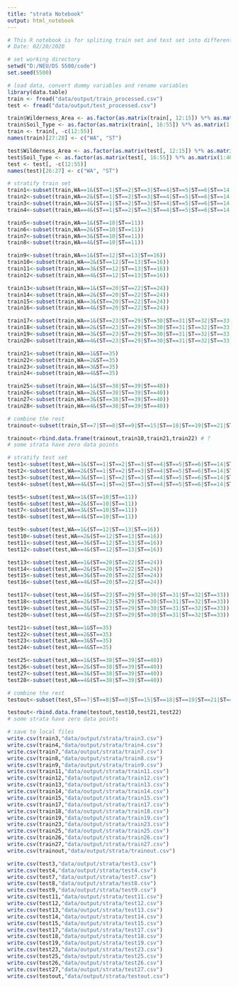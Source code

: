 ```yaml
---
title: "strata Notebook"
output: html_notebook
---
```



```r
# This R notebook is for spliting train set and test set into different strata
# Date: 02/20/2020

# set working directory
setwd("D:/NEU/DS 5500/code")
set.seed(5500)

# load data, convert dummy variables and rename variables
library(data.table)
train <- fread("data/output/train_processed.csv")
test <- fread("data/output/test_processed.csv")

train$Wilderness_Area <- as.factor(as.matrix(train[, 12:15]) %*% as.matrix(1:4))
train$Soil_Type <- as.factor(as.matrix(train[, 16:55]) %*% as.matrix(1:40))
train <- train[, -c(12:55)]
names(train)[27:28] <- c("WA", "ST")

test$Wilderness_Area <- as.factor(as.matrix(test[, 12:15]) %*% as.matrix(1:4))
test$Soil_Type <- as.factor(as.matrix(test[, 16:55]) %*% as.matrix(1:40))
test <- test[, -c(12:55)]
names(test)[26:27] <- c("WA", "ST")

```

```r
# stratify train set
train1<-subset(train,WA==1&(ST==1|ST==2|ST==3|ST==4|ST==5|ST==6|ST==14|ST==17))
train2<-subset(train,WA==2&(ST==1|ST==2|ST==3|ST==4|ST==5|ST==6|ST==14|ST==17))
train3<-subset(train,WA==3&(ST==1|ST==2|ST==3|ST==4|ST==5|ST==6|ST==14|ST==17))
train4<-subset(train,WA==4&(ST==1|ST==2|ST==3|ST==4|ST==5|ST==6|ST==14|ST==17))

train5<-subset(train,WA==1&(ST==10|ST==11))
train6<-subset(train,WA==2&(ST==10|ST==11))
train7<-subset(train,WA==3&(ST==10|ST==11))
train8<-subset(train,WA==4&(ST==10|ST==11))

train9<-subset(train,WA==1&(ST==12|ST==13|ST==16))
train10<-subset(train,WA==2&(ST==12|ST==13|ST==16))
train11<-subset(train,WA==3&(ST==12|ST==13|ST==16))
train12<-subset(train,WA==4&(ST==12|ST==13|ST==16))

train13<-subset(train,WA==1&(ST==20|ST==22|ST==24))
train14<-subset(train,WA==2&(ST==20|ST==22|ST==24))
train15<-subset(train,WA==3&(ST==20|ST==22|ST==24))
train16<-subset(train,WA==4&(ST==20|ST==22|ST==24))

train17<-subset(train,WA==1&(ST==23|ST==29|ST==30|ST==31|ST==32|ST==33))
train18<-subset(train,WA==2&(ST==23|ST==29|ST==30|ST==31|ST==32|ST==33))
train19<-subset(train,WA==3&(ST==23|ST==29|ST==30|ST==31|ST==32|ST==33))
train20<-subset(train,WA==4&(ST==23|ST==29|ST==30|ST==31|ST==32|ST==33))

train21<-subset(train,WA==1&ST==35)
train22<-subset(train,WA==2&ST==35)
train23<-subset(train,WA==3&ST==35)
train24<-subset(train,WA==4&ST==35)

train25<-subset(train,WA==1&(ST==38|ST==39|ST==40))
train26<-subset(train,WA==2&(ST==38|ST==39|ST==40))
train27<-subset(train,WA==3&(ST==38|ST==39|ST==40))
train28<-subset(train,WA==4&(ST==38|ST==39|ST==40))

# combine the rest
trainout<-subset(train,ST==7|ST==8|ST==9|ST==15|ST==18|ST==19|ST==21|ST==25|ST==26|ST==27|ST==28|ST==34|ST==36|ST==37)

trainout<-rbind.data.frame(trainout,train10,train21,train22) # ?
# some strata have zero data points

# stratify test set
test1<-subset(test,WA==1&(ST==1|ST==2|ST==3|ST==4|ST==5|ST==6|ST==14|ST==17))
test2<-subset(test,WA==2&(ST==1|ST==2|ST==3|ST==4|ST==5|ST==6|ST==14|ST==17))
test3<-subset(test,WA==3&(ST==1|ST==2|ST==3|ST==4|ST==5|ST==6|ST==14|ST==17))
test4<-subset(test,WA==4&(ST==1|ST==2|ST==3|ST==4|ST==5|ST==6|ST==14|ST==17))

test5<-subset(test,WA==1&(ST==10|ST==11))
test6<-subset(test,WA==2&(ST==10|ST==11))
test7<-subset(test,WA==3&(ST==10|ST==11))
test8<-subset(test,WA==4&(ST==10|ST==11))

test9<-subset(test,WA==1&(ST==12|ST==13|ST==16))
test10<-subset(test,WA==2&(ST==12|ST==13|ST==16))
test11<-subset(test,WA==3&(ST==12|ST==13|ST==16))
test12<-subset(test,WA==4&(ST==12|ST==13|ST==16))

test13<-subset(test,WA==1&(ST==20|ST==22|ST==24))
test14<-subset(test,WA==2&(ST==20|ST==22|ST==24))
test15<-subset(test,WA==3&(ST==20|ST==22|ST==24))
test16<-subset(test,WA==4&(ST==20|ST==22|ST==24))

test17<-subset(test,WA==1&(ST==23|ST==29|ST==30|ST==31|ST==32|ST==33))
test18<-subset(test,WA==2&(ST==23|ST==29|ST==30|ST==31|ST==32|ST==33))
test19<-subset(test,WA==3&(ST==23|ST==29|ST==30|ST==31|ST==32|ST==33))
test20<-subset(test,WA==4&(ST==23|ST==29|ST==30|ST==31|ST==32|ST==33))

test21<-subset(test,WA==1&ST==35)
test22<-subset(test,WA==2&ST==35)
test23<-subset(test,WA==3&ST==35)
test24<-subset(test,WA==4&ST==35)

test25<-subset(test,WA==1&(ST==38|ST==39|ST==40))
test26<-subset(test,WA==2&(ST==38|ST==39|ST==40))
test27<-subset(test,WA==3&(ST==38|ST==39|ST==40))
test28<-subset(test,WA==4&(ST==38|ST==39|ST==40))

# combine the rest
testout<-subset(test,ST==7|ST==8|ST==9|ST==15|ST==18|ST==19|ST==21|ST==25|ST==26|ST==27|ST==28|ST==34|ST==36|ST==37)

testout<-rbind.data.frame(testout,test10,test21,test22)
# some strata have zero data points

# save to local files
write.csv(train3,"data/output/strata/train3.csv")
write.csv(train4,"data/output/strata/train4.csv")
write.csv(train7,"data/output/strata/train7.csv")
write.csv(train8,"data/output/strata/train8.csv")
write.csv(train9,"data/output/strata/train9.csv")
write.csv(train11,"data/output/strata/train11.csv")
write.csv(train12,"data/output/strata/train12.csv")
write.csv(train13,"data/output/strata/train13.csv")
write.csv(train14,"data/output/strata/train14.csv")
write.csv(train15,"data/output/strata/train15.csv")
write.csv(train17,"data/output/strata/train17.csv")
write.csv(train18,"data/output/strata/train18.csv")
write.csv(train19,"data/output/strata/train19.csv")
write.csv(train23,"data/output/strata/train23.csv")
write.csv(train25,"data/output/strata/train25.csv")
write.csv(train26,"data/output/strata/train26.csv")
write.csv(train27,"data/output/strata/train27.csv")
write.csv(trainout,"data/output/strata/trainout.csv")

write.csv(test3,"data/output/strata/test3.csv")
write.csv(test4,"data/output/strata/test4.csv")
write.csv(test7,"data/output/strata/test7.csv")
write.csv(test8,"data/output/strata/test8.csv")
write.csv(test9,"data/output/strata/test9.csv")
write.csv(test11,"data/output/strata/test11.csv")
write.csv(test12,"data/output/strata/test12.csv")
write.csv(test13,"data/output/strata/test13.csv")
write.csv(test14,"data/output/strata/test14.csv")
write.csv(test15,"data/output/strata/test15.csv")
write.csv(test17,"data/output/strata/test17.csv")
write.csv(test18,"data/output/strata/test18.csv")
write.csv(test19,"data/output/strata/test19.csv")
write.csv(test23,"data/output/strata/test23.csv")
write.csv(test25,"data/output/strata/test25.csv")
write.csv(test26,"data/output/strata/test26.csv")
write.csv(test27,"data/output/strata/test27.csv")
write.csv(testout,"data/output/strata/testout.csv")

```
